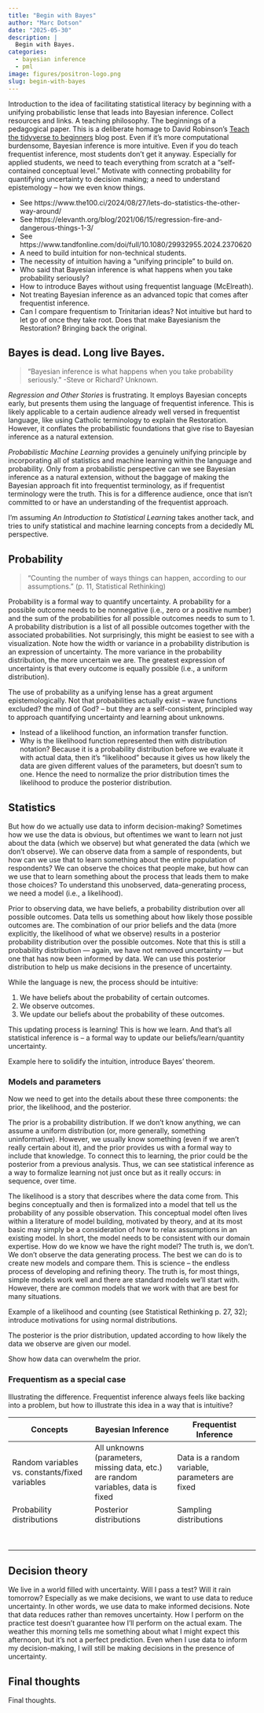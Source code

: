 ```yaml
---
title: "Begin with Bayes"
author: "Marc Dotson"
date: "2025-05-30"
description: |
  Begin with Bayes.
categories:
  - bayesian inference
  - pml
image: figures/positron-logo.png
slug: begin-with-bayes
---
```


Introduction to the idea of facilitating statistical literacy by beginning with a unifying probabilistic lense that leads into Bayesian inference. Collect resources and links. A teaching philosophy. The beginnings of a pedagogical paper. This is a deliberate homage to David Robinson's [Teach the tidyverse to beginners](http://varianceexplained.org/r/teach-tidyverse/) blog post. Even if it's more computational burdensome, Bayesian inference is more intuitive. Even if you do teach frequentist inference, most students don’t get it anyway. Especially for applied students, we need to teach everything from scratch at a “self-contained conceptual level.” Motivate with connecting probability for quantifying uncertainty to decision making; a need to understand epistemology -- how we even know things.

- See https://www.the100.ci/2024/08/27/lets-do-statistics-the-other-way-around/
- See https://elevanth.org/blog/2021/06/15/regression-fire-and-dangerous-things-1-3/
- See https://www.tandfonline.com/doi/full/10.1080/29932955.2024.2370620
- A need to build intuition for non-technical students.
- The necessity of intuition having a "unifying principle" to build on.
- Who said that Bayesian inference is what happens when you take probability seriously?
- How to introduce Bayes without using frequentist language (McElreath).
- Not treating Bayesian inference as an advanced topic that comes after frequentist inference.
- Can I compare frequentism to Trinitarian ideas? Not intuitive but hard to let go of once they take root. Does that make Bayesianism the Restoration? Bringing back the original.

## Bayes is dead. Long live Bayes.

> "Bayesian inference is what happens when you take probability seriously." -Steve or Richard? Unknown.

*Regression and Other Stories* is frustrating. It employs Bayesian concepts early, but presents them using the language of frequentist inference. This is likely applicable to a certain audience already well versed in frequentist language, like using Catholic terminology to explain the Restoration. However, it conflates the probabilistic foundations that give rise to Bayesian inference as a natural extension.

*Probabilistic Machine Learning* provides a genuinely unifying principle by incorporating all of statistics and machine learning within the language and probability. Only from a probabilistic perspective can we see Bayesian inference as a natural extension, without the baggage of making the Bayesian approach fit into frequentist terminology, as if frequentist terminology were the truth. This is for a difference audience, once that isn't committed to or have an understanding of the frequentist approach.

I'm assuming *An Introduction to Statistical Learning* takes another tack, and tries to unify statistical and machine learning concepts from a decidedly ML perspective.

## Probability

> “Counting the number of ways things can happen, according to our assumptions.” (p. 11, Statistical Rethinking)

Probability is a formal way to quantify uncertainty. A probability for a possible outcome needs to be nonnegative (i.e., zero or a positive number) and the sum of the probabilities for all possible outcomes needs to sum to 1. A probability distribution is a list of all possible outcomes together with the associated probabilities. Not surprisingly, this might be easiest to see with a visualization. Note how the width or variance in a probability distribution is an expression of uncertainty. The more variance in the probability distribution, the more uncertain we are. The greatest expression of uncertainty is that every outcome is equally possible (i.e., a uniform distribution).

The use of probability as a unifying lense has a great argument epistemologically. Not that probabilities actually exist -- wave functions excluded? the mind of God? -- but they are a self-consistent, principled way to approach quantifying uncertainty and learning about unknowns.

- Instead of a likelihood function, an information transfer function.
- Why is the likelihood function represented then with distribution notation? Because it is a probability distribution before we evaluate it with actual data, then it's "likelihood" because it gives us how likely the data are given different values of the parameters, but doesn't sum to one. Hence the need to normalize the prior distribution times the likelihood to produce the posterior distribution.

## Statistics

But how do we actually use data to inform decision-making? Sometimes how we use the data is obvious, but oftentimes we want to learn not just about the data (which we observe) but what generated the data (which we don’t observe). We can observe data from a sample of respondents, but how can we use that to learn something about the entire population of respondents? We can observe the choices that people make, but how can we use that to learn something about the process that leads them to make those choices? To understand this unobserved, data-generating process, we need a model (i.e., a likelihood).

Prior to observing data, we have beliefs, a probability distribution over all possible outcomes. Data tells us something about how likely those possible outcomes are. The combination of our prior beliefs and the data (more explicitly, the likelihood of what we observe) results in a posterior probability distribution over the possible outcomes. Note that this is still a probability distribution — again, we have not removed uncertainty — but one that has now been informed by data. We can use this posterior distribution to help us make decisions in the presence of uncertainty.

While the language is new, the process should be intuitive:

1. We have beliefs about the probability of certain outcomes.
2. We observe outcomes.
3. We update our beliefs about the probability of these outcomes.

This updating process is learning! This is how we learn. And that’s all statistical inference is – a formal way to update our beliefs/learn/quantity uncertainty.

Example here to solidify the intuition, introduce Bayes’ theorem.

### Models and parameters

Now we need to get into the details about these three components: the prior, the likelihood, and the posterior.

The prior is a probability distribution. If we don’t know anything, we can assume a uniform distribution (or, more generally, something uninformative). However, we usually know something (even if we aren’t really certain about it), and the prior provides us with a formal way to include that knowledge. To connect this to learning, the prior could be the posterior from a previous analysis. Thus, we can see statistical inference as a way to formalize learning not just once but as it really occurs: in sequence, over time.

The likelihood is a story that describes where the data come from. This begins conceptually and then is formalized into a model that tell us the probability of any possible observation. This conceptual model often lives within a literature of model building, motivated by theory, and at its most basic may simply be a consideration of how to relax assumptions in an existing model. In short, the model needs to be consistent with our domain expertise. How do we know we have the right model? The truth is, we don’t. We don’t observe the data generating process. The best we can do is to create new models and compare them. This is science – the endless process of developing and refining theory. The truth is, for most things, simple models work well and there are standard models we’ll start with. However, there are common models that we work with that are best for many situations.

Example of a likelihood and counting (see Statistical Rethinking p. 27, 32); introduce motivations for using normal distributions.

The posterior is the prior distribution, updated according to how likely the data we observe are given our model.

Show how data can overwhelm the prior.

### Frequentism as a special case

Illustrating the difference. Frequentist inference always feels like backing into a problem, but how to illustrate this idea in a way that is intuitive?

| Concepts | Bayesian Inference | Frequentist Inference |
|------------------------|------------------------|------------------------|
| Random variables vs. constants/fixed variables | All unknowns (parameters, missing data, etc.) are random variables, data is fixed | Data is a random variable, parameters are fixed |
| Probability distributions | Posterior distributions | Sampling distributions |
|  |  |  |
|  |  |  |
|  |  |  |
|  |  |  |
|  |  |  |
|  |  |  |
|  |  |  |
|  |  |  |

## Decision theory

We live in a world filled with uncertainty. Will I pass a test? Will it rain tomorrow? Especially as we make decisions, we want to use data to reduce uncertainty. In other words, we use data to make informed decisions. Note that data reduces rather than removes uncertainty. How I perform on the practice test doesn’t guarantee how I’ll perform on the actual exam. The weather this morning tells me something about what I might expect this afternoon, but it’s not a perfect prediction. Even when I use data to inform my decision-making, I will still be making decisions in the presence of uncertainty.

## Final thoughts

Final thoughts.
